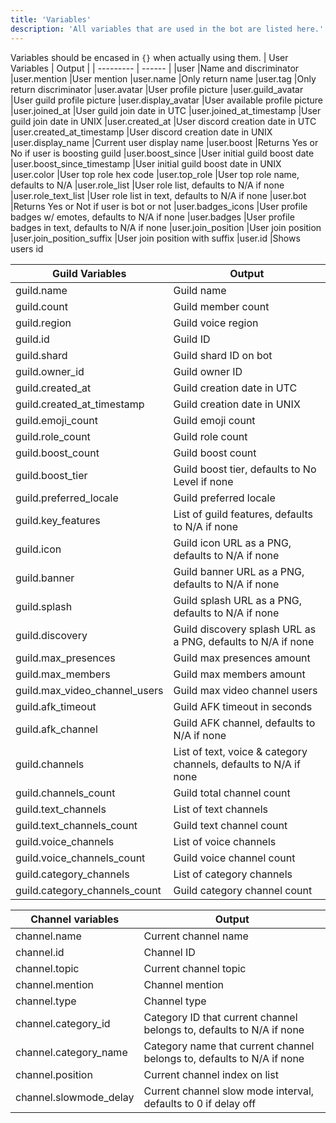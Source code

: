 ```yaml
---
title: 'Variables'
description: 'All variables that are used in the bot are listed here.'
---
```

<Info>Variables should be encased in `{}` when actually using them.</Info>
| User Variables | Output |
| --------- | ------ |
|user |Name and discriminator
|user.mention |User mention
|user.name |Only return name
|user.tag |Only return discriminator
|user.avatar |User profile picture
|user.guild_avatar |User guild profile picture
|user.display_avatar |User available profile picture
|user.joined_at |User guild join date in UTC
|user.joined_at_timestamp |User guild join date in UNIX
|user.created_at |User discord creation date in UTC
|user.created_at_timestamp |User discord creation date in UNIX
|user.display_name |Current user display name
|user.boost |Returns Yes or No if user is boosting guild 
|user.boost_since |User initial guild boost date
|user.boost_since_timestamp |User initial guild boost date in UNIX 
|user.color |User top role hex code
|user.top_role |User top role name, defaults to N/A
|user.role_list |User role list, defaults to N/A if none
|user.role_text_list |User role list in text, defaults to N/A if none
|user.bot |Returns Yes or Not if user is bot or not
|user.badges_icons  |User profile badges w/ emotes, defaults to N/A if none
|user.badges |User profile badges in text, defaults to N/A if none
|user.join_position |User join position
|user.join_position_suffix |User join position with suffix
|user.id |Shows users id

| Guild Variables | Output |
| --------- | ------ |
guild.name |Guild name
guild.count |Guild member count
guild.region |Guild voice region
guild.id |Guild ID
guild.shard |Guild shard ID on bot
guild.owner_id |Guild owner ID
guild.created_at |Guild creation date in UTC
guild.created_at_timestamp |Guild creation date in UNIX
guild.emoji_count |Guild emoji count
guild.role_count |Guild role count
guild.boost_count |Guild boost count
guild.boost_tier |Guild boost tier, defaults to No Level if none
guild.preferred_locale |Guild preferred locale
guild.key_features |List of guild features, defaults to N/A if none
guild.icon |Guild icon URL as a PNG, defaults to N/A if none
guild.banner |Guild banner URL as a PNG, defaults to N/A if none 
guild.splash |Guild splash URL as a PNG, defaults to N/A if none 
guild.discovery |Guild discovery splash URL as a PNG, defaults to N/A if none 
guild.max_presences |Guild max presences amount
guild.max_members |Guild max members amount
guild.max_video_channel_users | Guild max video channel users
guild.afk_timeout |Guild AFK timeout in seconds
guild.afk_channel |Guild AFK channel, defaults to N/A if none
guild.channels |List of text, voice & category channels, defaults to N/A if none
guild.channels_count |Guild total channel count
guild.text_channels |List of text channels
guild.text_channels_count |Guild text channel count
guild.voice_channels |List of voice channels
guild.voice_channels_count |Guild voice channel count
guild.category_channels |List of category channels
guild.category_channels_count |Guild category channel count

| Channel variables | Output |
| --------- | ------ |
channel.name |Current channel name
channel.id |Channel ID
channel.topic |Current channel topic
channel.mention |Channel mention
channel.type |Channel type
channel.category_id |Category ID that current channel belongs to, defaults to N/A if none
channel.category_name |Category name that current channel belongs to, defaults to N/A if none
channel.position |Current channel index on list
channel.slowmode_delay |Current channel slow mode interval, defaults to 0 if delay off








